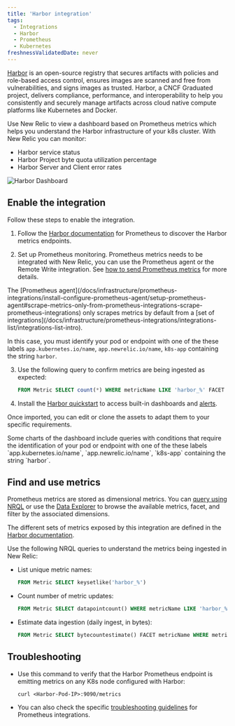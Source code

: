 ```yaml
---
title: 'Harbor integration'
tags:
  - Integrations
  - Harbor
  - Prometheus
  - Kubernetes
freshnessValidatedDate: never
---
```



[Harbor](https://goharbor.io/) is an open-source registry that secures artifacts with policies and role-based access control, ensures images are scanned and free from vulnerabilities, and signs images as trusted. Harbor, a CNCF Graduated project, delivers compliance, performance, and interoperability to help you consistently and securely manage artifacts across cloud native compute platforms like Kubernetes and Docker.

Use New Relic to view a dashboard based on Prometheus metrics which helps you understand the Harbor infrastructure of your k8s cluster. With New Relic you can monitor:

* Harbor service status
* Harbor Project byte quota utilization percentage
* Harbor Server and Client error rates

<img
  title="Harbor Dashboard"
  alt="Harbor Dashboard"
  src={kubernetesHarborDashboard}
/>

## Enable the integration

Follow these steps to enable the integration.

1. Follow the [Harbor documentation](https://goharbor.io/docs/2.2.0/administration/metrics/#scrapping-metrics-with-prometheus) for Prometheus to discover the Harbor metrics endpoints.

2. Set up Prometheus monitoring. Prometheus metrics needs to be integrated with New Relic, you can use the Prometheus agent or the Remote Write integration. See [how to send Prometheus metrics](/docs/infrastructure/prometheus-integrations/get-started/send-prometheus-metric-data-new-relic/) for more details.

  <Callout variant="important">
  The [Prometheus agent](/docs/infrastructure/prometheus-integrations/install-configure-prometheus-agent/setup-prometheus-agent#scrape-metrics-only-from-prometheus-integrations-scrape-prometheus-integrations) only scrapes metrics by default from a [set of integrations](/docs/infrastructure/prometheus-integrations/integrations-list/integrations-list-intro).

  In this case, you must identify your pod or endpoint with one of the these labels `app.kubernetes.io/name`, `app.newrelic.io/name`, `k8s-app` containing the string `harbor`.
  </Callout>

3. Use the following query to confirm metrics are being ingested as expected:

    ```sql
    FROM Metric SELECT count(*) WHERE metricName LIKE 'harbor_%' FACET metricName LIMIT MAX
    ```

4. Install the [Harbor quickstart](https://newrelic.com/instant-observability/harbor) to access built-in dashboards and [alerts](/docs/alerts-applied-intelligence/new-relic-alerts/learn-alerts/introduction-alerts/).

  Once imported, you can edit or clone the assets to adapt them to your specific requirements.

  <Callout variant="important">
  Some charts of the dashboard include queries with conditions that require the identification of your pod or endpoint with one of the these labels `app.kubernetes.io/name`, `app.newrelic.io/name`, `k8s-app` containing the string `harbor`.
  </Callout>


## Find and use metrics

Prometheus metrics are stored as dimensional metrics. You can [query using NRQL](/docs/telemetry-data-platform/get-data/apis/query-metric-data-type/) or use the [Data Explorer](/docs/query-your-data/explore-query-data/browse-data/introduction-data-explorer/) to browse the available metrics, facet, and filter by the associated dimensions.

The different sets of metrics exposed by this integration are defined in the [Harbor documentation](https://goharbor.io/docs/2.2.0/administration/metrics/).

Use the following NRQL queries to understand the metrics being ingested in New Relic:

* List unique metric names:

  ```sql
  FROM Metric SELECT keysetlike('harbor_%')
  ```

* Count number of metric updates:

  ```sql
  FROM Metric SELECT datapointcount() WHERE metricName LIKE 'harbor_%' LIMIT MAX
  ```

* Estimate data ingestion (daily ingest, in bytes):

	```sql
  FROM Metric SELECT bytecountestimate() FACET metricName WHERE metricName LIKE 'harbor_%' SINCE 1 DAY AGO LIMIT MAX
  ```

## Troubleshooting

* Use this command to verify that the Harbor Prometheus endpoint is emitting metrics on any K8s node configured with Harbor:

  ```
  curl <Harbor-Pod-IP>:9090/metrics
  ```

* You can also check the specific [troubleshooting guidelines](/docs/infrastructure/prometheus-integrations/install-configure-prometheus-agent/troubleshooting-guide/) for Prometheus integrations.
